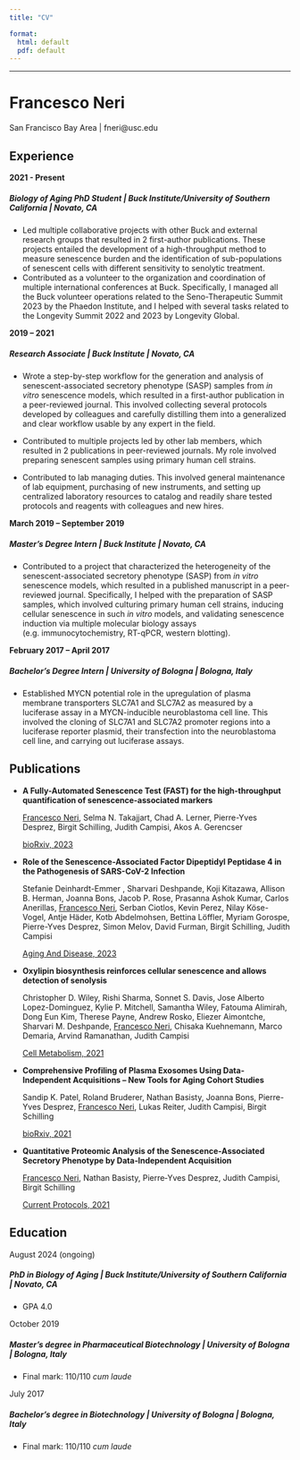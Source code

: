 ```yaml
---
title: "CV"

format:
  html: default
  pdf: default
---
```


------------------------------------------------------------------------

# Francesco Neri

<i class="bi bi-geo-alt-fill"></i> San Francisco Bay Area \| <i class="bi bi-envelope-fill"></i> fneri\@usc.edu

## Experience

**2021 - Present**

##### **Biology of Aging PhD Student \| Buck Institute/University of Southern California \| Novato, CA**

-   Led multiple collaborative projects with other Buck and external research groups that resulted in 2 first-author publications. These projects entailed the development of a high-throughput method to measure senescence burden and the identification of sub-populations of senescent cells with different sensitivity to senolytic treatment.
-   Contributed as a volunteer to the organization and coordination of multiple international conferences at Buck. Specifically, I managed all the Buck volunteer operations related to the Seno-Therapeutic Summit 2023 by the Phaedon Institute, and I helped with several tasks related to the Longevity Summit 2022 and 2023 by Longevity Global.

**2019 – 2021**

##### **Research Associate \| Buck Institute \| Novato, CA**

-   Wrote a step-by-step workflow for the generation and analysis of senescent-associated secretory phenotype (SASP) samples from *in vitro* senescence models, which resulted in a first-author publication in a peer-reviewed journal. This involved collecting several protocols developed by colleagues and carefully distilling them into a generalized and clear workflow usable by any expert in the field.

-   Contributed to multiple projects led by other lab members, which resulted in 2 publications in peer-reviewed journals. My role involved preparing senescent samples using primary human cell strains.

-   Contributed to lab managing duties. This involved general maintenance of lab equipment, purchasing of new instruments, and setting up centralized laboratory resources to catalog and readily share tested protocols and reagents with colleagues and new hires.

**March 2019 – September 2019**

##### **Master’s Degree Intern \| Buck Institute \| Novato, CA**

-   Contributed to a project that characterized the heterogeneity of the senescent-associated secretory phenotype (SASP) from *in vitro* senescence models, which resulted in a published manuscript in a peer-reviewed journal. Specifically, I helped with the preparation of SASP samples, which involved culturing primary human cell strains, inducing cellular senescence in such *in vitro* models, and validating senescence induction via multiple molecular biology assays (e.g. immunocytochemistry, RT-qPCR, western blotting).

**February 2017 – April 2017**

##### **Bachelor’s Degree Intern \| University of Bologna \| Bologna, Italy**

-   Established MYCN potential role in the upregulation of plasma membrane transporters SLC7A1 and SLC7A2 as measured by a luciferase assay in a MYCN-inducible neuroblastoma cell line. This involved the cloning of SLC7A1 and SLC7A2 promoter regions into a luciferase reporter plasmid, their transfection into the neuroblastoma cell line, and carrying out luciferase assays.

## Publications

<!-- ::: {#my_pubs} -->

<!-- ::: -->

-   **A Fully-Automated Senescence Test (FAST) for the high-throughput quantification of senescence-associated markers**

    [Francesco Neri]{.underline}, Selma N. Takajjart, Chad A. Lerner, Pierre-Yves Desprez, Birgit Schilling, Judith Campisi, Akos A. Gerencser

    [bioRxiv, 2023](http://dx.doi.org/10.1101/2023.12.22.573123)

-   **Role of the Senescence-Associated Factor Dipeptidyl Peptidase 4 in the Pathogenesis of SARS-CoV-2 Infection**

    Stefanie Deinhardt-Emmer , Sharvari Deshpande, Koji Kitazawa, Allison B. Herman, Joanna Bons, Jacob P. Rose, Prasanna Ashok Kumar, Carlos Anerillas, [Francesco Neri]{.underline}, Serban Ciotlos, Kevin Perez, Nilay Köse-Vogel, Antje Häder, Kotb Abdelmohsen, Bettina Löffler, Myriam Gorospe, Pierre-Yves Desprez, Simon Melov, David Furman, Birgit Schilling, Judith Campisi

    [Aging And Disease, 2023](http://dx.doi.org/10.14336/ad.2023.0812)

-   **Oxylipin biosynthesis reinforces cellular senescence and allows detection of senolysis**

    Christopher D. Wiley, Rishi Sharma, Sonnet S. Davis, Jose Alberto Lopez-Dominguez, Kylie P. Mitchell, Samantha Wiley, Fatouma Alimirah, Dong Eun Kim, Therese Payne, Andrew Rosko, Eliezer Aimontche, Sharvari M. Deshpande, [Francesco Neri]{.underline}, Chisaka Kuehnemann, Marco Demaria, Arvind Ramanathan, Judith Campisi

    [Cell Metabolism, 2021](http://dx.doi.org/10.1016/j.cmet.2021.03.008)

-   **Comprehensive Profiling of Plasma Exosomes Using Data-Independent Acquisitions – New Tools for Aging Cohort Studies**

    Sandip K. Patel, Roland Bruderer, Nathan Basisty, Joanna Bons, Pierre-Yves Desprez, [Francesco Neri]{.underline}, Lukas Reiter, Judith Campisi, Birgit Schilling

    [bioRxiv, 2021](http://dx.doi.org/10.1101/2021.02.27.433188)

-   **Quantitative Proteomic Analysis of the Senescence‐Associated Secretory Phenotype by Data‐Independent Acquisition**

    [Francesco Neri]{.underline}, Nathan Basisty, Pierre‐Yves Desprez, Judith Campisi, Birgit Schilling

    [Current Protocols, 2021](http://dx.doi.org/10.1002/cpz1.32)

## Education

August 2024 (ongoing)

##### **PhD in Biology of Aging \| Buck Institute/University of Southern California \| Novato, CA**

-   GPA 4.0

October 2019

##### **Master's degree in Pharmaceutical Biotechnology \| University of Bologna \| Bologna, Italy**

-   Final mark: 110/110 *cum laude*

July 2017

##### **Bachelor's degree in Biotechnology \| University of Bologna \| Bologna, Italy**

-   Final mark: 110/110 *cum laude*
